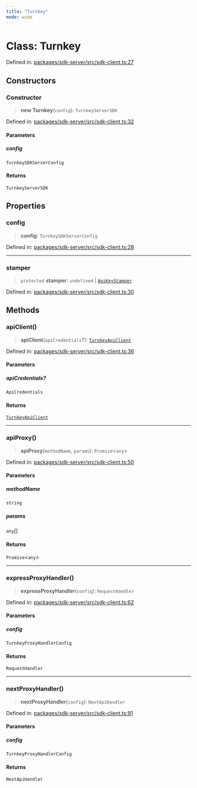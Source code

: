 ```yaml
---
title: "Turnkey"
mode: wide
---
```

  
# Class: Turnkey

Defined in: [packages/sdk-server/src/sdk-client.ts:27](https://github.com/tkhq/sdk/blob/main/packages/sdk-server/src/sdk-client.ts#L27)

## Constructors

### Constructor

> **new Turnkey**(`config`): `TurnkeyServerSDK`

Defined in: [packages/sdk-server/src/sdk-client.ts:32](https://github.com/tkhq/sdk/blob/main/packages/sdk-server/src/sdk-client.ts#L32)

#### Parameters

##### config

`TurnkeySDKServerConfig`

#### Returns

`TurnkeyServerSDK`

## Properties

### config

> **config**: `TurnkeySDKServerConfig`

Defined in: [packages/sdk-server/src/sdk-client.ts:28](https://github.com/tkhq/sdk/blob/main/packages/sdk-server/src/sdk-client.ts#L28)

***

### stamper

> `protected` **stamper**: `undefined` \| [`ApiKeyStamper`](../ApiKeyStamper/readme)

Defined in: [packages/sdk-server/src/sdk-client.ts:30](https://github.com/tkhq/sdk/blob/main/packages/sdk-server/src/sdk-client.ts#L30)

## Methods

### apiClient()

> **apiClient**(`apiCredentials`?): [`TurnkeyApiClient`](../TurnkeyApiClient/readme)

Defined in: [packages/sdk-server/src/sdk-client.ts:36](https://github.com/tkhq/sdk/blob/main/packages/sdk-server/src/sdk-client.ts#L36)

#### Parameters

##### apiCredentials?

`ApiCredentials`

#### Returns

[`TurnkeyApiClient`](../TurnkeyApiClient/readme)

***

### apiProxy()

> **apiProxy**(`methodName`, `params`): `Promise`\<`any`\>

Defined in: [packages/sdk-server/src/sdk-client.ts:50](https://github.com/tkhq/sdk/blob/main/packages/sdk-server/src/sdk-client.ts#L50)

#### Parameters

##### methodName

`string`

##### params

`any`[]

#### Returns

`Promise`\<`any`\>

***

### expressProxyHandler()

> **expressProxyHandler**(`config`): `RequestHandler`

Defined in: [packages/sdk-server/src/sdk-client.ts:62](https://github.com/tkhq/sdk/blob/main/packages/sdk-server/src/sdk-client.ts#L62)

#### Parameters

##### config

`TurnkeyProxyHandlerConfig`

#### Returns

`RequestHandler`

***

### nextProxyHandler()

> **nextProxyHandler**(`config`): `NextApiHandler`

Defined in: [packages/sdk-server/src/sdk-client.ts:91](https://github.com/tkhq/sdk/blob/main/packages/sdk-server/src/sdk-client.ts#L91)

#### Parameters

##### config

`TurnkeyProxyHandlerConfig`

#### Returns

`NextApiHandler`
